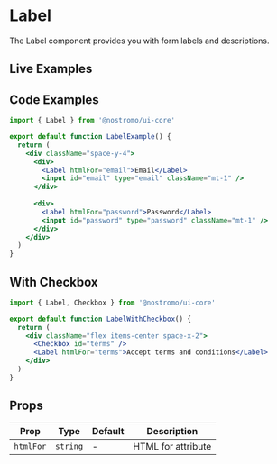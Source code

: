 
# Label

The Label component provides you with form labels and descriptions.

## Live Examples

<StorybookEmbed story="components-form-label--default" />

<StorybookEmbed story="components-form-label--required" />

<StorybookEmbed story="components-form-label--form-example" />

## Code Examples

```jsx
import { Label } from '@nostromo/ui-core'

export default function LabelExample() {
  return (
    <div className="space-y-4">
      <div>
        <Label htmlFor="email">Email</Label>
        <input id="email" type="email" className="mt-1" />
      </div>
      
      <div>
        <Label htmlFor="password">Password</Label>
        <input id="password" type="password" className="mt-1" />
      </div>
    </div>
  )
}
```

## With Checkbox

```jsx
import { Label, Checkbox } from '@nostromo/ui-core'

export default function LabelWithCheckbox() {
  return (
    <div className="flex items-center space-x-2">
      <Checkbox id="terms" />
      <Label htmlFor="terms">Accept terms and conditions</Label>
    </div>
  )
}
```

## Props

| Prop | Type | Default | Description |
|------|------|---------|-------------|
| `htmlFor` | `string` | - | HTML for attribute |
